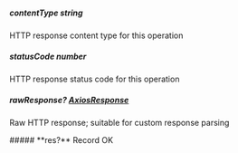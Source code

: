 
##### **contentType** string
HTTP response content type for this operation

##### **statusCode** number
HTTP response status code for this operation

##### **rawResponse?** [AxiosResponse](https://axios-http.com/docs/res_schema)
Raw HTTP response; suitable for custom response parsing

<Collapsible>
    ##### **res?** Record<string, shared.SimpleObject1[]>
    OK
    <Collapsible.Break/>
    <SimpleObject1/>
</Collapsible>


